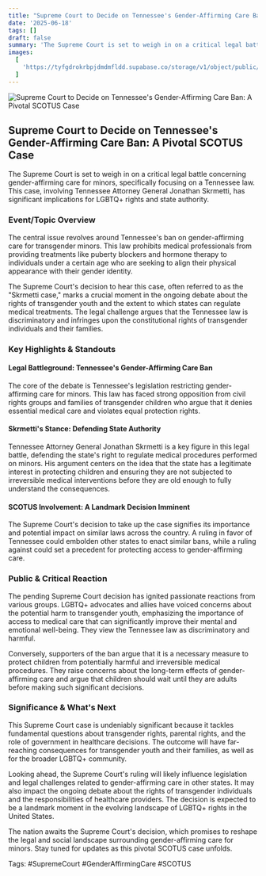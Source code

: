 ```yaml
---
title: "Supreme Court to Decide on Tennessee's Gender-Affirming Care Ban: A Pivotal SCOTUS Case"
date: '2025-06-18'
tags: []
draft: false
summary: 'The Supreme Court is set to weigh in on a critical legal battle concerning gender-affirming care for minors, specifically focusing on a Tennessee law. This case, involving Tennessee Attorney General Jonathan Skrmetti, has significant implications for LGBTQ+ rights and state authority.'
images:
  [
    'https://tyfgdrokrbpjdmdmfldd.supabase.co/storage/v1/object/public/image/2025-06-18-12-03-15-456-04-00.jpg',
  ]
---
```


![Supreme Court to Decide on Tennessee's Gender-Affirming Care Ban: A Pivotal SCOTUS Case](https://tyfgdrokrbpjdmdmfldd.supabase.co/storage/v1/object/public/image/2025-06-18-12-03-15-456-04-00.jpg)

## Supreme Court to Decide on Tennessee's Gender-Affirming Care Ban: A Pivotal SCOTUS Case

The Supreme Court is set to weigh in on a critical legal battle concerning gender-affirming care for minors, specifically focusing on a Tennessee law. This case, involving Tennessee Attorney General Jonathan Skrmetti, has significant implications for LGBTQ+ rights and state authority.

### Event/Topic Overview

The central issue revolves around Tennessee's ban on gender-affirming care for transgender minors. This law prohibits medical professionals from providing treatments like puberty blockers and hormone therapy to individuals under a certain age who are seeking to align their physical appearance with their gender identity.

The Supreme Court's decision to hear this case, often referred to as the "Skrmetti case," marks a crucial moment in the ongoing debate about the rights of transgender youth and the extent to which states can regulate medical treatments. The legal challenge argues that the Tennessee law is discriminatory and infringes upon the constitutional rights of transgender individuals and their families.

### Key Highlights & Standouts

#### Legal Battleground: Tennessee's Gender-Affirming Care Ban

The core of the debate is Tennessee's legislation restricting gender-affirming care for minors. This law has faced strong opposition from civil rights groups and families of transgender children who argue that it denies essential medical care and violates equal protection rights.

#### Skrmetti's Stance: Defending State Authority

Tennessee Attorney General Jonathan Skrmetti is a key figure in this legal battle, defending the state's right to regulate medical procedures performed on minors. His argument centers on the idea that the state has a legitimate interest in protecting children and ensuring they are not subjected to irreversible medical interventions before they are old enough to fully understand the consequences.

#### SCOTUS Involvement: A Landmark Decision Imminent

The Supreme Court's decision to take up the case signifies its importance and potential impact on similar laws across the country. A ruling in favor of Tennessee could embolden other states to enact similar bans, while a ruling against could set a precedent for protecting access to gender-affirming care.

### Public & Critical Reaction

The pending Supreme Court decision has ignited passionate reactions from various groups. LGBTQ+ advocates and allies have voiced concerns about the potential harm to transgender youth, emphasizing the importance of access to medical care that can significantly improve their mental and emotional well-being. They view the Tennessee law as discriminatory and harmful.

Conversely, supporters of the ban argue that it is a necessary measure to protect children from potentially harmful and irreversible medical procedures. They raise concerns about the long-term effects of gender-affirming care and argue that children should wait until they are adults before making such significant decisions.

### Significance & What's Next

This Supreme Court case is undeniably significant because it tackles fundamental questions about transgender rights, parental rights, and the role of government in healthcare decisions. The outcome will have far-reaching consequences for transgender youth and their families, as well as for the broader LGBTQ+ community.

Looking ahead, the Supreme Court's ruling will likely influence legislation and legal challenges related to gender-affirming care in other states. It may also impact the ongoing debate about the rights of transgender individuals and the responsibilities of healthcare providers. The decision is expected to be a landmark moment in the evolving landscape of LGBTQ+ rights in the United States.

The nation awaits the Supreme Court's decision, which promises to reshape the legal and social landscape surrounding gender-affirming care for minors. Stay tuned for updates as this pivotal SCOTUS case unfolds.

Tags: #SupremeCourt #GenderAffirmingCare #SCOTUS
